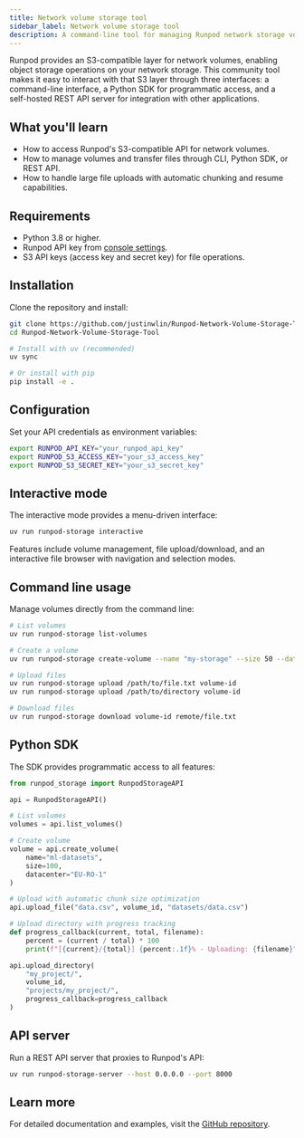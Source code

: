 ```yaml
---
title: Network volume storage tool
sidebar_label: Network volume storage tool
description: A command-line tool for managing Runpod network storage volumes and files
---
```


Runpod provides an S3-compatible layer for network volumes, enabling object storage operations on your network storage. This community tool makes it easy to interact with that S3 layer through three interfaces: a command-line interface, a Python SDK for programmatic access, and a self-hosted REST API server for integration with other applications.

## What you'll learn

- How to access Runpod's S3-compatible API for network volumes.
- How to manage volumes and transfer files through CLI, Python SDK, or REST API.
- How to handle large file uploads with automatic chunking and resume capabilities.

## Requirements

- Python 3.8 or higher.
- Runpod API key from [console settings](https://console.runpod.io/user/settings).
- S3 API keys (access key and secret key) for file operations.

## Installation

Clone the repository and install:

```bash
git clone https://github.com/justinwlin/Runpod-Network-Volume-Storage-Tool.git
cd Runpod-Network-Volume-Storage-Tool

# Install with uv (recommended)
uv sync

# Or install with pip
pip install -e .
```

## Configuration

Set your API credentials as environment variables:

```bash
export RUNPOD_API_KEY="your_runpod_api_key"
export RUNPOD_S3_ACCESS_KEY="your_s3_access_key"
export RUNPOD_S3_SECRET_KEY="your_s3_secret_key"
```

## Interactive mode

The interactive mode provides a menu-driven interface:

```bash
uv run runpod-storage interactive
```

Features include volume management, file upload/download, and an interactive file browser with navigation and selection modes.

## Command line usage

Manage volumes directly from the command line:

```bash
# List volumes
uv run runpod-storage list-volumes

# Create a volume
uv run runpod-storage create-volume --name "my-storage" --size 50 --datacenter EU-RO-1

# Upload files
uv run runpod-storage upload /path/to/file.txt volume-id
uv run runpod-storage upload /path/to/directory volume-id

# Download files
uv run runpod-storage download volume-id remote/file.txt
```

## Python SDK

The SDK provides programmatic access to all features:

```python
from runpod_storage import RunpodStorageAPI

api = RunpodStorageAPI()

# List volumes
volumes = api.list_volumes()

# Create volume
volume = api.create_volume(
    name="ml-datasets",
    size=100,
    datacenter="EU-RO-1"
)

# Upload with automatic chunk size optimization
api.upload_file("data.csv", volume_id, "datasets/data.csv")

# Upload directory with progress tracking
def progress_callback(current, total, filename):
    percent = (current / total) * 100
    print(f"[{current}/{total}] {percent:.1f}% - Uploading: {filename}")

api.upload_directory(
    "my_project/",
    volume_id,
    "projects/my_project/",
    progress_callback=progress_callback
)
```

## API server

Run a REST API server that proxies to Runpod's API:

```bash
uv run runpod-storage-server --host 0.0.0.0 --port 8000
```

## Learn more

For detailed documentation and examples, visit the [GitHub repository](https://github.com/justinwlin/Runpod-Network-Volume-Storage-Tool).